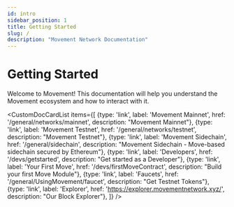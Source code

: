 ```yaml
---
id: intro
sidebar_position: 1
title: Getting Started
slug: /
description: "Movement Network Documentation"
---
```



# Getting Started

Welcome to Movement! This documentation will help you understand the Movement ecosystem and how to interact with it.

<CustomDocCardList items={[
  {type: 'link', label: 'Movement Mainnet', href: '/general/networks/mainnet', description: "Movement Mainnet"},
  {type: 'link', label: 'Movement Testnet', href: '/general/networks/testnet', description: "Movement Testnet"},
  {type: 'link', label: 'Movement Sidechain', href: '/general/sidechain', description: "Movement Sidechain - Move-based sidechain secured by Ethereum"},
  {type: 'link', label: 'Developers', href: '/devs/getstarted', description: "Get started as a Developer"},
  {type: 'link', label: 'Your First Move', href: '/devs/firstMoveContract', description: "Build your first Move Module"},
  {type: 'link', label: 'Faucets', href: '/general/UsingMovement/faucet', description: "Get Testnet Tokens"},
  {type: 'link', label: 'Explorer', href: 'https://explorer.movementnetwork.xyz/', description: "Our Block Explorer"},
]} />

  


